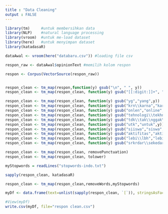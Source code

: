 ---
title : "Data Cleaning"
output : FALSE
---

```{r main}
library(tm)     #untuk membersihkan data
library(NLP)    #natural language processing
library(vroom)  #untuk me-load dataset
library(here)   #untuk menyimpan dataset
library(katadasaR)

dataAwal <- vroom(here("databaru.csv")) #loading file csv

respon_raw <- dataAwal$opinionText #memilih kolom respon

respon <- Corpus(VectorSource(respon_raw))


respon_clean <- tm_map(respon,function(y) gsub("\n", " ", y))
respon_clean <- tm_map(respon_clean, function(y) gsub("[[:digit:]]+", "", y))

respon_clean <- tm_map(respon_clean, function(y) gsub("yg","yang",y))
respon_clean <- tm_map(respon_clean, function(y) gsub("krn\\karna","karena",y))
respon_clean <- tm_map(respon_clean, function(y) gsub("onlen","online",y))
respon_clean <- tm_map(respon_clean, function(y) gsub("tehnologi\\tekhnologi","teknologi",y))
respon_clean <- tm_map(respon_clean, function(y) gsub("tdk\\tak\\nggak\\gak\\gk","tidak",y))
respon_clean <- tm_map(respon_clean, function(y) gsub("utk","untuk",y))
respon_clean <- tm_map(respon_clean, function(y) gsub("siiswa","siswa",y))
respon_clean <- tm_map(respon_clean, function(y) gsub("aktifitas","aktivitas",y))
respon_clean <- tm_map(respon_clean, function(y) gsub("lebi\\lbh","lebih",y))
respon_clean <- tm_map(respon_clean, function(y) gsub("srkrdar\\sekedar","sekadar",y))

respon_clean <- tm_map(respon_clean, removePunctuation)
respon_clean <- tm_map(respon_clean, tolower)

myStopwords = readLines("stopwords-indo.txt")

sapply(respon_clean, katadasaR)

respon_clean <- tm_map(respon_clean,removeWords,myStopwords)

myDf <- data.frame(text=unlist(sapply(respon_clean, `[`)), stringsAsFactors=F)

#View(myDf)
write.csv(myDf, file="respon clean.csv")
```

